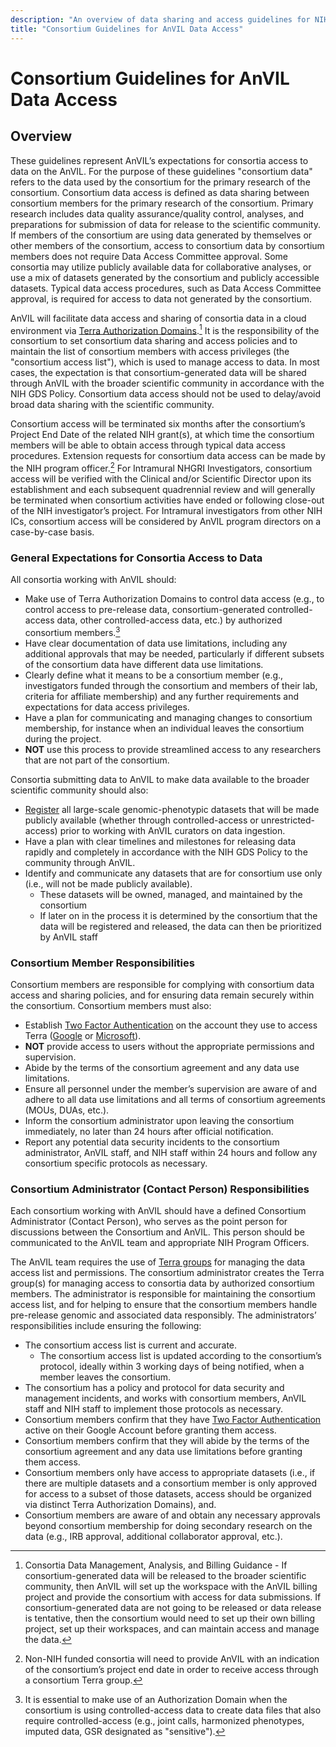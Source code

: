 ```yaml
---
description: "An overview of data sharing and access guidelines for NIH-funded researchers generating ‘large-scale’ genomic data."
title: "Consortium Guidelines for AnVIL Data Access"
---
```


# Consortium Guidelines for AnVIL Data Access

## Overview

These guidelines represent AnVIL’s expectations for consortia access to data on the AnVIL. For the purpose of these guidelines "consortium data" refers to the data used by the consortium for the primary research of the consortium. Consortium data access is defined as data sharing between consortium members for the primary research of the consortium. Primary research includes data quality assurance/quality control, analyses, and preparations for submission of data for release to the scientific community. If members of the consortium are using data generated by themselves or other members of the consortium, access to consortium data by consortium members does not require Data Access Committee approval. Some consortia may utilize publicly available data for collaborative analyses, or use a mix of datasets generated by the consortium and publicly accessible datasets. Typical data access procedures, such as Data Access Committee approval, is required for access to data not generated by the consortium.

AnVIL will facilitate data access and sharing of consortia data in a cloud environment via [Terra Authorization Domains](https://support.terra.bio/hc/en-us/articles/360026775691-Managing-access-to-controlled-data-with-Authorization-Domains).[^1] It is the responsibility of the consortium to set consortium data sharing and access policies and to maintain the list of consortium members with access privileges (the "consortium access list"), which is used to manage access to data. In most cases, the expectation is that consortium-generated data will be shared through AnVIL with the broader scientific community in accordance with the NIH GDS Policy. Consortium data access should not be used to delay/avoid broad data sharing with the scientific community.

Consortium access will be terminated six months after the consortium’s Project End Date of the related NIH grant(s), at which time the consortium members will be able to obtain access through typical data access procedures. Extension requests for consortium data access can be made by the NIH program officer.[^2] For Intramural NHGRI Investigators, consortium access will be verified with the Clinical and/or Scientific Director upon its establishment and each subsequent quadrennial review and will generally be terminated when consortium activities have ended or following close-out of the NIH investigator’s project. For Intramural investigators from other NIH ICs, consortium access will be considered by AnVIL program directors on a case-by-case basis.

### General Expectations for Consortia Access to Data

All consortia working with AnVIL should:

- Make use of Terra Authorization Domains to control data access (e.g., to control access to pre-release data, consortium-generated controlled-access data, other controlled-access data, etc.) by authorized consortium members.[^3]
- Have clear documentation of data use limitations, including any additional approvals that may be needed, particularly if different subsets of the consortium data have different data use limitations.
- Clearly define what it means to be a consortium member (e.g., investigators funded through the consortium and members of their lab, criteria for affiliate membership) and any further requirements and expectations for data access privileges.
- Have a plan for communicating and managing changes to consortium membership, for instance when an individual leaves the consortium during the project.
- **NOT** use this process to provide streamlined access to any researchers that are not part of the consortium.

Consortia submitting data to AnVIL to make data available to the broader scientific community should also:

- [Register](https://sharing.nih.gov/genomic-data-sharing-policy/submitting-genomic-data/how-to-register-and-submit-a-study-in-dbgap) all large-scale genomic-phenotypic datasets that will be made publicly available (whether through controlled-access or unrestricted-access) prior to working with AnVIL curators on data ingestion.
- Have a plan with clear timelines and milestones for releasing data rapidly and completely in accordance with the NIH GDS Policy to the community through AnVIL.
- Identify and communicate any datasets that are for consortium use only (i.e., will not be made publicly available).
  - These datasets will be owned, managed, and maintained by the consortium
  - If later on in the process it is determined by the consortium that the data will be registered and released, the data can then be prioritized by AnVIL staff

### Consortium Member Responsibilities

Consortium members are responsible for complying with consortium data access and sharing policies, and for ensuring data remain securely within the consortium. Consortium members must also:

- Establish [Two Factor Authentication](https://support.google.com/accounts/answer/185839?co=GENIE.Platform%3DDesktop&hl=en) on the account they use to access Terra ([Google](https://support.google.com/accounts/answer/185839?co=GENIE.Platform%3DDesktop&hl=en) or [Microsoft](https://support.microsoft.com/en-us/account-billing/how-to-use-two-step-verification-with-your-microsoft-account-c7910146-672f-01e9-50a0-93b4585e7eb4)).
- **NOT** provide access to users without the appropriate permissions and supervision.
- Abide by the terms of the consortium agreement and any data use limitations.
- Ensure all personnel under the member’s supervision are aware of and adhere to all data use limitations and all terms of consortium agreements (MOUs, DUAs, etc.).
- Inform the consortium administrator upon leaving the consortium immediately, no later than 24 hours after official notification.
- Report any potential data security incidents to the consortium administrator, AnVIL staff, and NIH staff within 24 hours and follow any consortium specific protocols as necessary.

### Consortium Administrator (Contact Person) Responsibilities

Each consortium working with AnVIL should have a defined Consortium Administrator (Contact Person), who serves as the point person for discussions between the Consortium and AnVIL. This person should be communicated to the AnVIL team and appropriate NIH Program Officers.

The AnVIL team requires the use of [Terra groups](https://support.terra.bio/hc/en-us/articles/360024617851-Access-Policy) for managing the data access list and permissions. The consortium administrator creates the Terra group(s) for managing access to consortia data by authorized consortium members. The administrator is responsible for maintaining the consortium access list, and for helping to ensure that the consortium members handle pre-release genomic and associated data responsibly. The administrators’ responsibilities include ensuring the following:

- The consortium access list is current and accurate.
  - The consortium access list is updated according to the consortium’s protocol, ideally within 3 working days of being notified, when a member leaves the consortium.
- The consortium has a policy and protocol for data security and management incidents, and works with consortium members, AnVIL staff and NIH staff to implement those protocols as necessary.
- Consortium members confirm that they have [Two Factor Authentication](https://support.google.com/accounts/answer/185839?co=GENIE.Platform%3DDesktop&hl=en) active on their Google Account before granting them access.
- Consortium members confirm that they will abide by the terms of the consortium agreement and any data use limitations before granting them access.
- Consortium members only have access to appropriate datasets (i.e., if there are multiple datasets and a consortium member is only approved for access to a subset of those datasets, access should be organized via distinct Terra Authorization Domains), and.
- Consortium members are aware of and obtain any necessary approvals beyond consortium membership for doing secondary research on the data (e.g., IRB approval, additional collaborator approval, etc.).

[^1]: Consortia Data Management, Analysis, and Billing Guidance - If consortium-generated data will be released to the broader scientific community, then AnVIL will set up the workspace with the AnVIL billing project and provide the consortium with access for data submissions. If consortium-generated data are not going to be released or data release is tentative, then the consortium would need to set up their own billing project, set up their workspaces, and can maintain access and manage the data.
[^2]: Non-NIH funded consortia will need to provide AnVIL with an indication of the consortium’s project end date in order to receive access through a consortium Terra group.
[^3]: It is essential to make use of an Authorization Domain when the consortium is using controlled-access data to create data files that also require controlled-access (e.g., joint calls, harmonized phenotypes, imputed data, GSR designated as "sensitive").
